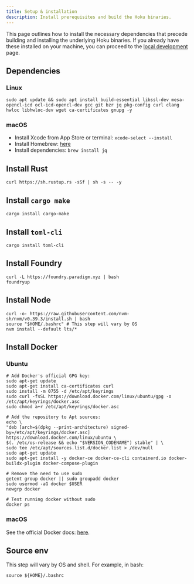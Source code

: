 ```yaml
---
title: Setup & installation
description: Install prerequisites and build the Hoku binaries.
---
```



This page outlines how to install the necessary dependencies that precede building and installing the underlying Hoku
binaries. If you already have these installed on your machine, you can proceed to the
[local development](/operators/local) page.

## Dependencies

### Linux

```shell
sudo apt update && sudo apt install build-essential libssl-dev mesa-opencl-icd ocl-icd-opencl-dev gcc git bzr jq pkg-config curl clang hwloc libhwloc-dev wget ca-certificates gnupg -y
```

### macOS

- Install Xcode from App Store or terminal: `xcode-select --install`
- Install Homebrew: [here](https://brew.sh)
- Install dependencies: `brew install jq`

## Install Rust

```shell
curl https://sh.rustup.rs -sSf | sh -s -- -y
```

## Install `cargo make`

```shell
cargo install cargo-make
```

## Install `toml-cli`

```shell
cargo install toml-cli
```

## Install Foundry

```shell
curl -L https://foundry.paradigm.xyz | bash
foundryup
```

## Install Node

```shell
curl -o- https://raw.githubusercontent.com/nvm-sh/nvm/v0.39.3/install.sh | bash
source "$HOME/.bashrc" # This step will vary by OS
nvm install --default lts/*
```

## Install Docker

### Ubuntu

```shell
# Add Docker's official GPG key:
sudo apt-get update
sudo apt-get install ca-certificates curl
sudo install -m 0755 -d /etc/apt/keyrings
sudo curl -fsSL https://download.docker.com/linux/ubuntu/gpg -o /etc/apt/keyrings/docker.asc
sudo chmod a+r /etc/apt/keyrings/docker.asc

# Add the repository to Apt sources:
echo \
"deb [arch=$(dpkg --print-architecture) signed-by=/etc/apt/keyrings/docker.asc] https://download.docker.com/linux/ubuntu \
$(. /etc/os-release && echo "$VERSION_CODENAME") stable" | \
sudo tee /etc/apt/sources.list.d/docker.list > /dev/null
sudo apt-get update
sudo apt-get install -y docker-ce docker-ce-cli containerd.io docker-buildx-plugin docker-compose-plugin

# Remove the need to use sudo
getent group docker || sudo groupadd docker
sudo usermod -aG docker $USER
newgrp docker

# Test running docker without sudo
docker ps
```

### macOS

See the official Docker docs: [here](https://docs.docker.com/desktop/install/mac-install).

## Source env

This step will vary by OS and shell. For example, in bash:

```shell
source ${HOME}/.bashrc
```
